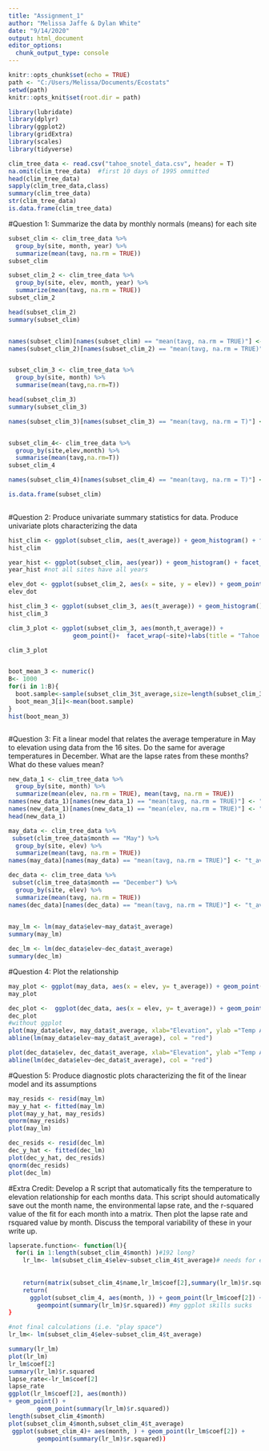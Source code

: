---
title: "Assignment_1"
author: "Melissa Jaffe & Dylan White"
date: "9/14/2020"
output: html_document
editor_options: 
  chunk_output_type: console
---

```{r setup, include=FALSE}
knitr::opts_chunk$set(echo = TRUE)
path <- "C:/Users/Melissa/Documents/Ecostats"
setwd(path)
knitr::opts_knit$set(root.dir = path)
```

```{r}
library(lubridate)
library(dplyr)
library(ggplot2)
library(gridExtra)
library(scales)
library(tidyverse)
```

```{r}
clim_tree_data <- read.csv("tahoe_snotel_data.csv", header = T)
na.omit(clim_tree_data)  #first 10 days of 1995 ommitted
head(clim_tree_data)
sapply(clim_tree_data,class)
summary(clim_tree_data)
str(clim_tree_data)
is.data.frame(clim_tree_data)
```
#Question 1: Summarize the data by monthly normals (means) for each site
```{r}
subset_clim <- clim_tree_data %>% 
  group_by(site, month, year) %>%
  summarize(mean(tavg, na.rm = TRUE))
subset_clim

subset_clim_2 <- clim_tree_data %>% 
  group_by(site, elev, month, year) %>%
  summarize(mean(tavg, na.rm = TRUE))
subset_clim_2

head(subset_clim_2)
summary(subset_clim)


names(subset_clim)[names(subset_clim) == "mean(tavg, na.rm = TRUE)"] <- "t_average"
names(subset_clim_2)[names(subset_clim_2) == "mean(tavg, na.rm = TRUE)"] <- "t_average"


subset_clim_3 <- clim_tree_data %>% 
  group_by(site, month) %>% 
  summarise(mean(tavg,na.rm=T))

head(subset_clim_3)
summary(subset_clim_3)

names(subset_clim_3)[names(subset_clim_3) == "mean(tavg, na.rm = T)"] <- "t_average"


subset_clim_4<- clim_tree_data %>%
  group_by(site,elev,month) %>%
  summarise(mean(tavg,na.rm=T))
subset_clim_4

names(subset_clim_4)[names(subset_clim_4) == "mean(tavg, na.rm = T)"] <- "t_average"

is.data.frame(subset_clim)
  
```
#Question 2: Produce univariate summary statistics for data. Produce univariate plots characterizing the data
```{r}
hist_clim <- ggplot(subset_clim, aes(t_average)) + geom_histogram() + facet_wrap(~site)
hist_clim

year_hist <- ggplot(subset_clim, aes(year)) + geom_histogram() + facet_wrap(~site)
year_hist #not all sites have all years

elev_dot <- ggplot(subset_clim_2, aes(x = site, y = elev)) + geom_point() 
elev_dot

hist_clim_3 <- ggplot(subset_clim_3, aes(t_average)) + geom_histogram() + facet_wrap(~site)
hist_clim_3

clim_3_plot <- ggplot(subset_clim_3, aes(month,t_average)) +
                  geom_point()+  facet_wrap(~site)+labs(title = "Tahoe SNOTEL sites monthly normals",x="Temperature", y="Month" )

clim_3_plot


boot_mean_3 <- numeric()
B<- 1000
for(i in 1:B){
  boot.sample<-sample(subset_clim_3$t_average,size=length(subset_clim_3$t_average), replace=T)
  boot_mean_3[i]<-mean(boot.sample)
}
hist(boot_mean_3)



```
#Question 3: Fit a linear model that relates the average temperature in May to elevation using data from the 16 sites. Do the same for average temperatures in December. What are the lapse rates from these months? What do these values mean? 
```{r}
new_data_1 <- clim_tree_data %>%
  group_by(site, month) %>%
  summarize(mean(elev, na.rm = TRUE), mean(tavg, na.rm = TRUE))
names(new_data_1)[names(new_data_1) == "mean(tavg, na.rm = TRUE)"] <- "t_average"
names(new_data_1)[names(new_data_1) == "mean(elev, na.rm = TRUE)"] <- "elev"
head(new_data_1)

may_data <- clim_tree_data %>%
 subset(clim_tree_data$month == "May") %>%
  group_by(site, elev) %>%
  summarize(mean(tavg, na.rm = TRUE))
names(may_data)[names(may_data) == "mean(tavg, na.rm = TRUE)"] <- "t_average"

dec_data <- clim_tree_data %>%
 subset(clim_tree_data$month == "December") %>%
  group_by(site, elev) %>%
  summarize(mean(tavg, na.rm = TRUE))
names(dec_data)[names(dec_data) == "mean(tavg, na.rm = TRUE)"] <- "t_average"

  
may_lm <- lm(may_data$elev~may_data$t_average)
summary(may_lm)

dec_lm <- lm(dec_data$elev~dec_data$t_average)
summary(dec_lm)

```
#Question 4: Plot the relationship
```{r}

may_plot <- ggplot(may_data, aes(x = elev, y= t_average)) + geom_point() +geom_smooth(method = lm)
may_plot

dec_plot <-  ggplot(dec_data, aes(x = elev, y= t_average)) + geom_point() +geom_smooth(method = lm)
dec_plot
#without ggplot
plot(may_data$elev, may_data$t_average, xlab="Elevation", ylab ="Temp Average")
abline(lm(may_data$elev~may_data$t_average), col = "red")

plot(dec_data$elev, dec_data$t_average, xlab="Elevation", ylab ="Temp Average")
abline(lm(dec_data$elev~dec_data$t_average), col = "red")

```
#Question 5: Produce diagnostic  plots characterizing the fit of the linear model and its assumptions
```{r}
may_resids <- resid(may_lm)
may_y_hat <- fitted(may_lm)
plot(may_y_hat, may_resids)
qnorm(may_resids)
plot(may_lm)

dec_resids <- resid(dec_lm)
dec_y_hat <- fitted(dec_lm)
plot(dec_y_hat, dec_resids)
qnorm(dec_resids)
plot(dec_lm)
```
#Extra Credit: Develop a R script that automatically fits the temperature to elevation relationship for each months data. This script should automatically save out the month name, the environmental lapse rate, and the r-squared value of the fit for each month into a matrix. Then plot the lapse rate and rsquared value by month. Discuss the temporal variability of these in your write up.
```{r}

lapserate.function<- function(l){
  for(i in 1:length(subset_clim_4$month) )#192 long?
    lr_lm<- lm(subset_clim_4$elev~subset_clim_4$t_average)# needs for each month
    
    
    return(matrix(subset_clim_4$name,lr_lm$coef[2],summary(lr_lm)$r.squared)
    return(
      ggplot(subset_clim_4, aes(month, )) + geom_point(lr_lm$coef[2]) +
        geompoint(summary(lr_lm)$r.squared)) #my ggplot skills sucks
}

#not final calculations (i.e. "play space")
lr_lm<- lm(subset_clim_4$elev~subset_clim_4$t_average)

summary(lr_lm)
plot(lr_lm)
lr_lm$coef[2]
summary(lr_lm)$r.squared
lapse_rate<-lr_lm$coef[2]
lapse_rate
ggplot(lr_lm$coef[2], aes(month))
+ geom_point() +
        geom_point(summary(lr_lm)$r.squared))
length(subset_clim_4$month)
plot(subset_clim_4$month,subset_clim_4$t_average)
 ggplot(subset_clim_4)+ aes(month, ) + geom_point(lr_lm$coef[2]) +
        geompoint(summary(lr_lm)$r.squared))


```
